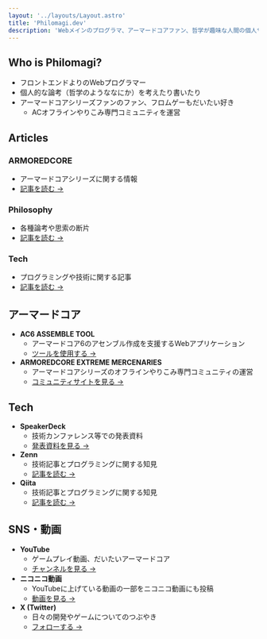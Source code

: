 ```yaml
---
layout: '../layouts/Layout.astro'
title: 'Philomagi.dev'
description: 'Webメインのプログラマ、アーマードコアファン、哲学が趣味な人間の個人サイト'
---
```


## Who is Philomagi?

- フロントエンドよりのWebプログラマー
- 個人的な論考（哲学のようななにか）を考えたり書いたり
- アーマードコアシリーズファンのファン、フロムゲーもだいたい好き
  - ACオフラインやりこみ専門コミュニティを運営

## Articles

### ARMOREDCORE

- アーマードコアシリーズに関する情報
- [記事を読む →](/articles?category=armoredcore)

### Philosophy

- 各種論考や思索の断片
- [記事を読む →](/articles?category=philosophy)

### Tech

- プログラミングや技術に関する記事
- [記事を読む →](/articles?category=tech)

## アーマードコア

- **AC6 ASSEMBLE TOOL**
  - アーマードコア6のアセンブル作成を支援するWebアプリケーション
  - [ツールを使用する →](https://ac6-assemble-tool.philomagi.dev/)
- **ARMOREDCORE EXTREME MERCENARIES**
  - アーマードコアシリーズのオフラインやりこみ専門コミュニティの運営
  - [コミュニティサイトを見る →](https://armoredcore-extreme-mercenaries.philomagi.dev/)

## Tech

- **SpeakerDeck**
  - 技術カンファレンス等での発表資料
  - [発表資料を見る →](https://speakerdeck.com/tooppoo)
- **Zenn**
  - 技術記事とプログラミングに関する知見
  - [記事を読む →](https://zenn.dev/philomagi)
- **Qiita**
  - 技術記事とプログラミングに関する知見
  - [記事を読む →](https://qiita.com/Philomagi)

## SNS・動画

- **YouTube**
  - ゲームプレイ動画、だいたいアーマードコア
  - [チャンネルを見る →](https://www.youtube.com/@philomagi)
- **ニコニコ動画**
  - YouTubeに上げている動画の一部をニコニコ動画にも投稿
  - [動画を見る →](https://nico.ms/user/1887850)
- **X (Twitter)**
  - 日々の開発やゲームについてのつぶやき
  - [フォローする →](https://x.com/Philomagi)
